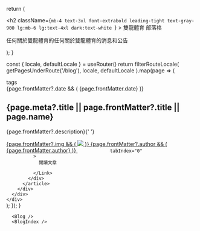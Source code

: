 
  return (
    <section>
      <div className="py-8 px-4 mx-auto max-w-screen-xl lg:py-16 lg:px-6">
        <div className="mx-auto max-w-screen-sm text-center lg:mb-16 mb-8">
          <h2
            className={`mb-4 text-3xl font-extrabold leading-tight text-gray-900 lg:mb-6 lg:text-4xl dark:text-white `}
          >
            雙龍體育 部落格
          </h2>
          <p className="font-light text-gray-500 sm:text-xl dark:text-gray-400">
            任何關於雙龍體育的任何關於雙龍體育的消息和公告
          </p>
        </div>
      </div>
    </section>
  ); 
}

  const { locale, defaultLocale } = useRouter()
  return filterRouteLocale(
    getPagesUnderRoute('/blog'),
    locale,
    defaultLocale
  ).map(page => (
     <div key={page.route}>
  <div className="flex justify-between px-4 mx-auto max-w-8xl">
      <div className="hidden mb-6 xl:block lg:w-80">
        <div className="sticky top-36">
        </div>
      </div>
      <div className="w-full max-w-2xl mx-auto">
        <div className="divide-y divide-gray-200 dark:divide-gray-700">
          <article className="py-6">
            <div className="flex items-center justify-between mb-3 text-gray-500">
              <div>
                <Link
                  className="bg-blue-100 text-blue-800 text-sm font-medium mr-2 px-2.5 py-0.5 rounded dark:bg-blue-200 hover:bg-blue-200 dark:hover:bg-blue-300 dark:text-blue-800 mb-2"
                  href="#"
                >
tags
</Link>
              </div>
              {page.frontMatter?.date && (
                <span className="text-sm">
                  {page.frontMatter.date}
                </span>
              )}
            </div>
            <h2 className={`mb-2 text-2xl font-bold tracking-tight text-gray-900 dark:text-white `}>
              <Link
                href={page.route}
                style={{ color: 'inherit', textDecoration: 'none' }}
                className="block font-semibold mt-8 text-2xl"
                tabIndex="0"
              >
                {page.meta?.title || page.frontMatter?.title || page.name}
              </Link>
            </h2>
            <p className="mb-5 text-gray-500 dark:text-gray-400">
              {page.frontMatter?.description}{' '}
            </p>
            <div className="flex items-center justify-between">
              <a
                className="flex items-center space-x-2"
                href="https://discuss.ssangyongsports.org/members/peter-yang.1/"
              >
                {page.frontMatter?.img && (
                  <Image
                    className="rounded-full w-7 h-7"
                    src={page.frontMatter.img}
                  />
                )}
                {page.frontMatter?.author && (
                  <span className="font-medium dark:text-white">
                    {page.frontMatter.author}
                  </span>
                )}
              </a>
              <Link
                className="inline-flex items-center font-medium text-blue-600 hover:underline dark:text-blue-500"
                href={page.route}
                style={{ color: 'inherit', textDecoration: 'none' }}
              
                tabIndex="0"
              >
                閱讀文章

              </Link>
            </div>
          </article>
        </div>
      </div>
    </div>
</div>
    );
  });
}


  
      <Blog />
      <BlogIndex />
  

